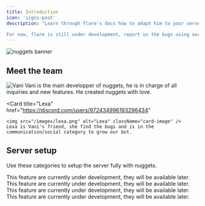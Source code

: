 ```yaml
---
title: Introduction
icon: 'signs-post'
description: "Learn through flare's docs how to adapt him to your server

For now, flare is still under development, report us the bugs using our pro mail."
---
```

<img className="banner-image" src="/images/intro banner nuggets.png" alt="nuggets banner" />

## Meet the team

<CardGroup cols={2}>
  <Card
    title="Vani"
    href="https://discord.com/users/946409574796230697"
  >
    <img src="/images/vani.png" alt="Vani" className="card-image" />
    Vani is the main developper of nuggets, he is in charge of all inquiries and new features. He created nuggets with love.
  </Card>

  <Card
    title="Lexa"
    href="https://discord.com/users/972434996193296434"
  >
    <img src="/images/lexa.png" alt="Lexa" className="card-image" />
    Lexa is Vani's friend, she find the bugs and is in the communication/social category to grow our bot.
  </Card>
</CardGroup>

## Server setup 

Use these categories to setup the server fully with nuggets.

<CardGroup cols={2}>
  <Card
    title="Work in Progress"
    icon="toolbox"
    href="https://nuggetsdocs.mintlify.app/"
  >
  This feature are currently under development, they will be available later.
  </Card>
  <Card
    title="Work in Progress"
    icon="wrench"
    href="https://nuggetsdocs.mintlify.app/"
  >
    This feature are currently under development, they will be available later.
  </Card>
  <Card
    title="Work in Progress"
    icon="trowel"
    href="https://nuggetsdocs.mintlify.app/"
  >
    This feature are currently under development, they will be available later.
  </Card>
  <Card
    title="Work in Progress"
    icon="traffic-cone"
    href="https://nuggetsdocs.mintlify.app/"
  >
    This feature are currently under development, they will be available later.
  </Card>
</CardGroup>
